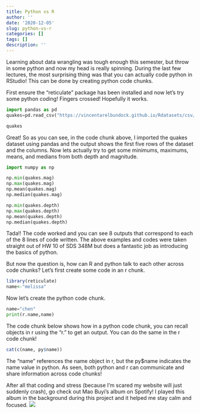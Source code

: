 ```yaml
---
title: Python vs R
author: ''
date: '2020-12-05'
slug: python-vs-r
categories: []
tags: []
description: ''
---
```

Learning about data wrangling was tough enough this semester, but throw in some python and now my head is really spinning. During the last few lectures, the most surprising thing was that you can actually code python in RStudio! This can be done by creating python code chunks. 

First ensure the "reticulate" package has been installed and now let's try some python coding! Fingers crossed! Hopefully it works.

```python
import pandas as pd
quakes=pd.read_csv("https://vincentarelbundock.github.io/Rdatasets/csv/datasets/quakes.csv",index_col=0)

quakes
```

Great! So as you can see, in the code chunk above, I imported the quakes dataset using pandas and the output shows the first five rows of the dataset and the columns. Now lets actually try to get some minimums, maximums, means, and medians from both depth and magnitude.

```python
import numpy as np

np.min(quakes.mag)
np.max(quakes.mag)
np.mean(quakes.mag)
np.median(quakes.mag)

np.min(quakes.depth)
np.max(quakes.depth)
np.mean(quakes.depth)
np.median(quakes.depth)
```

Tada!! The code worked and you can see 8 outputs that correspond to each of the 8 lines of code written. The above examples and codes were taken straight out of HW 10 of SDS 348M but does a fantastic job as introducing the basics of python.

But now the question is, how can R and python talk to each other across code chunks? Let's first create some code in an r chunk.

```r
library(reticulate)
name<-"melissa"
```

Now let's create the python code chunk.

```python
name="chen"
print(r.name,name)
```
The code chunk below shows how in a python code chunk, you can recall objects in r using the "r." to get an output. You can do the same in the r code chunk!

```r
cat(c(name, py$name))
```
The "name" references the name object in r, but the py$name indicates the name value in python. As seen, both python and r can communicate and share information across code chunks!

After all that coding and stress (because I'm scared my website will just suddenly crash), go check out Mao Buyi's album on Spotify! I played this album in the background during this project and it helped me stay calm and focused.
![](https://t2.genius.com/unsafe/771x0/https%3A%2F%2Fimages.genius.com%2F805ebc3f5dfcf125d04ade0fb6dd8051.1000x1000x1.jpg)
